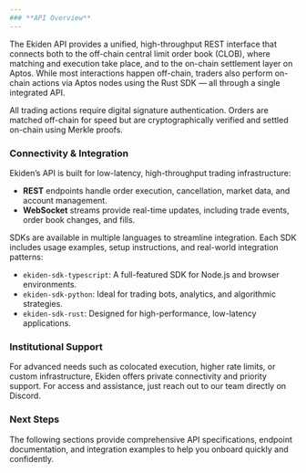 ```yaml
---
### **API Overview**
---
```


The Ekiden API provides a unified, high-throughput REST interface that connects both to the off-chain central limit order book (CLOB), where matching and execution take place, and to the on-chain settlement layer on Aptos. While most interactions happen off-chain, traders also perform on-chain actions via Aptos nodes using the Rust SDK — all through a single integrated API. 

All trading actions require digital signature authentication. Orders are matched off-chain for speed but are cryptographically verified and settled on-chain using Merkle proofs.

### **Connectivity & Integration**

Ekiden’s API is built for low-latency, high-throughput trading infrastructure:

- **REST** endpoints handle order execution, cancellation, market data, and account management.
- **WebSocket** streams provide real-time updates, including trade events, order book changes, and fills.

SDKs are available in multiple languages to streamline integration. Each SDK includes usage examples, setup instructions, and real-world integration patterns:

- `ekiden-sdk-typescript`: A full-featured SDK for Node.js and browser environments.
- `ekiden-sdk-python`: Ideal for trading bots, analytics, and algorithmic strategies.
- `ekiden-sdk-rust`: Designed for high-performance, low-latency applications.

### **Institutional Support**

For advanced needs such as colocated execution, higher rate limits, or custom infrastructure, Ekiden offers private connectivity and priority support. For access and assistance, just reach out to our team directly on Discord.

### **Next Steps**

The following sections provide comprehensive API specifications, endpoint documentation, and integration examples to help you onboard quickly and confidently.
